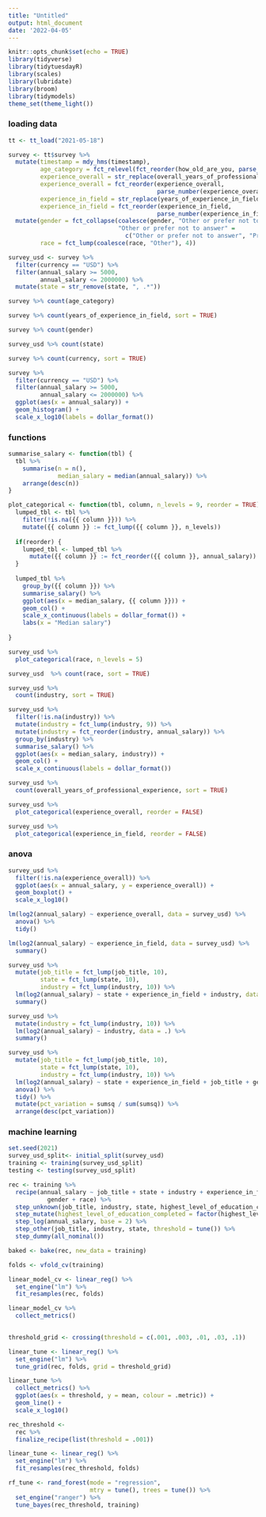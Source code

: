 ```yaml
---
title: "Untitled"
output: html_document
date: '2022-04-05'
---
```


```r
knitr::opts_chunk$set(echo = TRUE)
library(tidyverse)
library(tidytuesdayR)
library(scales)
library(lubridate)
library(broom)
library(tidymodels)
theme_set(theme_light())


```

### loading data 

```r
tt <- tt_load("2021-05-18")

survey <- tt$survey %>% 
  mutate(timestamp = mdy_hms(timestamp),
         age_category = fct_relevel(fct_reorder(how_old_are_you, parse_number(how_old_are_you)), "under 18"),
         experience_overall = str_replace(overall_years_of_professional_experience, " - ", "-"),
         experience_overall = fct_reorder(experience_overall, 
                                          parse_number(experience_overall)),
         experience_in_field = str_replace(years_of_experience_in_field, " - ", "-"),
         experience_in_field = fct_reorder(experience_in_field, 
                                          parse_number(experience_in_field))) %>% 
  mutate(gender = fct_collapse(coalesce(gender, "Other or prefer not to answer"), 
                               "Other or prefer not to answer" = 
                                 c("Other or prefer not to answer", "Prefer not to answer")),
         race = fct_lump(coalesce(race, "Other"), 4))

survey_usd <- survey %>% 
  filter(currency == "USD") %>% 
  filter(annual_salary >= 5000,
         annual_salary <= 2000000) %>% 
  mutate(state = str_remove(state, ", .*"))

survey %>% count(age_category)

survey %>% count(years_of_experience_in_field, sort = TRUE)

survey %>% count(gender)
```

```r


survey_usd %>% count(state)

survey %>% count(currency, sort = TRUE)

survey %>% 
  filter(currency == "USD") %>% 
  filter(annual_salary >= 5000,
         annual_salary <= 2000000) %>% 
  ggplot(aes(x = annual_salary)) + 
  geom_histogram() +
  scale_x_log10(labels = dollar_format())
```

### functions 

```r

summarise_salary <- function(tbl) {
  tbl %>%  
    summarise(n = n(),
              median_salary = median(annual_salary)) %>% 
    arrange(desc(n))
}

plot_categorical <- function(tbl, column, n_levels = 9, reorder = TRUE) {
  lumped_tbl <- tbl %>%
    filter(!is.na({{ column }})) %>% 
    mutate({{ column }} := fct_lump({{ column }}, n_levels)) 
  
  if(reorder) {
    lumped_tbl <- lumped_tbl %>% 
      mutate({{ column }} := fct_reorder({{ column }}, annual_salary))
  }
  
  lumped_tbl %>% 
    group_by({{ column }}) %>% 
    summarise_salary() %>% 
    ggplot(aes(x = median_salary, {{ column }})) +
    geom_col() +
    scale_x_continuous(labels = dollar_format()) +
    labs(x = "Median salary")
  
}

survey_usd %>%
  plot_categorical(race, n_levels = 5)

survey_usd  %>% count(race, sort = TRUE)
```

```r
survey_usd %>% 
  count(industry, sort = TRUE)

survey_usd %>%
  filter(!is.na(industry)) %>% 
  mutate(industry = fct_lump(industry, 9)) %>% 
  mutate(industry = fct_reorder(industry, annual_salary)) %>% 
  group_by(industry) %>% 
  summarise_salary() %>% 
  ggplot(aes(x = median_salary, industry)) +
  geom_col() +
  scale_x_continuous(labels = dollar_format())
```


```r
survey_usd %>% 
  count(overall_years_of_professional_experience, sort = TRUE)
```

```r
survey_usd %>% 
  plot_categorical(experience_overall, reorder = FALSE)

survey_usd %>% 
  plot_categorical(experience_in_field, reorder = FALSE)
```

### anova

```r
survey_usd %>% 
  filter(!is.na(experience_overall)) %>% 
  ggplot(aes(x = annual_salary, y = experience_overall)) +
  geom_boxplot() + 
  scale_x_log10()

lm(log2(annual_salary) ~ experience_overall, data = survey_usd) %>% 
  anova() %>% 
  tidy()

lm(log2(annual_salary) ~ experience_in_field, data = survey_usd) %>%
  summary()

survey_usd %>% 
  mutate(job_title = fct_lump(job_title, 10),
         state = fct_lump(state, 10),
         industry = fct_lump(industry, 10)) %>% 
  lm(log2(annual_salary) ~ state + experience_in_field + industry, data = .) %>% 
  summary()

survey_usd %>% 
  mutate(industry = fct_lump(industry, 10)) %>% 
  lm(log2(annual_salary) ~ industry, data = .) %>% 
  summary()
```

```r
survey_usd %>% 
  mutate(job_title = fct_lump(job_title, 10),
         state = fct_lump(state, 10),
         industry = fct_lump(industry, 10)) %>% 
  lm(log2(annual_salary) ~ state + experience_in_field + job_title + gender + race + industry, data = .) %>% 
  anova() %>% 
  tidy() %>% 
  mutate(pct_variation = sumsq / sum(sumsq)) %>% 
  arrange(desc(pct_variation))
```

### machine learning

```r
set.seed(2021)
survey_usd_split<- initial_split(survey_usd)
training <- training(survey_usd_split)
testing <- testing(survey_usd_split)
```

```r
rec <- training %>%
  recipe(annual_salary ~ job_title + state + industry + experience_in_field + highest_level_of_education_completed +
           gender + race) %>% 
  step_unknown(job_title, industry, state, highest_level_of_education_completed) %>% 
  step_mutate(highest_level_of_education_completed = factor(highest_level_of_education_completed)) %>% 
  step_log(annual_salary, base = 2) %>%  
  step_other(job_title, industry, state, threshold = tune()) %>%
  step_dummy(all_nominal()) 

baked <- bake(rec, new_data = training)
```

```r
folds <- vfold_cv(training)

linear_model_cv <- linear_reg() %>% 
  set_engine("lm") %>% 
  fit_resamples(rec, folds)

linear_model_cv %>% 
  collect_metrics()
  
```

```r
threshold_grid <- crossing(threshold = c(.001, .003, .01, .03, .1))

linear_tune <- linear_reg() %>% 
  set_engine("lm") %>% 
  tune_grid(rec, folds, grid = threshold_grid)

linear_tune %>% 
  collect_metrics() %>% 
  ggplot(aes(x = threshold, y = mean, colour = .metric)) +
  geom_line() +
  scale_x_log10()
```

```r
rec_threshold <- 
  rec %>% 
  finalize_recipe(list(threshold = .001))

linear_tune <- linear_reg() %>% 
  set_engine("lm") %>% 
  fit_resamples(rec_threshold, folds)
```

```r
rf_tune <- rand_forest(mode = "regression",
                       mtry = tune(), trees = tune()) %>% 
  set_engine("ranger") %>% 
  tune_bayes(rec_threshold, training)
```


